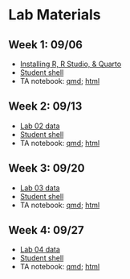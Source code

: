 # Lab Materials {.unnumbered}


## Week 1: 09/06

- [Installing R, R Studio, & Quarto](/lab/install_notes.pdf)
- [Student shell](/lab/lab_01_shell.qmd)
- TA notebook: [qmd](https://dionysus.psych.wisc.edu/610/lab/lab_01_ta.qmd); [html](https://dionysus.psych.wisc.edu/610/lab/lab_01_ta.html)

## Week 2: 09/13

- [Lab 02 data](/lab/lab_02_data.csv)
- [Student shell](/lab/lab_02_shell.qmd)
- TA notebook: [qmd](https://dionysus.psych.wisc.edu/610/lab/lab_02_ta.qmd); [html](https://dionysus.psych.wisc.edu/610/lab/lab_02_ta.html)

## Week 3: 09/20

- [Lab 03 data](/lab/lab_03_data.csv)
- [Student shell](/lab/lab_03_shell.qmd)
- TA notebook: [qmd](https://dionysus.psych.wisc.edu/610/lab/lab_03_ta.qmd); [html](https://dionysus.psych.wisc.edu/610/lab/lab_03_ta.html)

## Week 4: 09/27

- [Lab 04 data](/lab/lab_04_data.csv)
- [Student shell](/lab/lab_04_shell.qmd)
- TA notebook: [qmd](https://dionysus.psych.wisc.edu/610/lab/lab_04_ta.qmd); [html](https://dionysus.psych.wisc.edu/610/lab/lab_04_ta.html)
 
